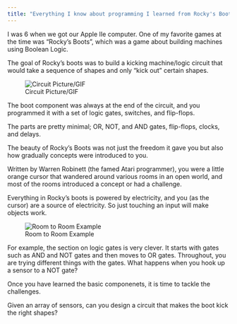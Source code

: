 ```yaml
---
title: "Everything I know about programming I learned from Rocky's Boots"
---
```


I was 6 when we got our Apple IIe computer. One of my favorite games at the time was "Rocky's Boots", which was a game about building machines using Boolean Logic.

The goal of Rocky's boots was to build a kicking machine/logic circuit that would take a sequence of shapes and only "kick out" certain shapes. 

![Circuit Picture/GIF]()

The boot component was always at the end of the circuit, and you programmed it with a set of logic gates, switches, and flip-flops.

The parts are pretty minimal; OR, NOT, and AND gates, flip-flops, clocks, and delays. 

The beauty of Rocky's Boots was not just the freedom it gave you but also how gradually concepts were introduced to you. 

Written by Warren Robinett (the famed Atari programmer), you were a little orange cursor that wandered around various rooms in an open world, and most of the rooms introduced a concept or had a challenge.

Everything in Rocky's boots is powered by electricity, and you (as the cursor) are a source of electricity. So just touching an input will make objects work. 

![Room to Room Example]()

For example, the section on logic gates is very clever. It starts with gates such as AND and NOT gates and then moves to OR gates. Throughout, you are trying different things with the gates. What happens when you hook up a sensor to a NOT gate?

Once you have learned the basic componenets, it is time to tackle the challenges. 

Given an array of sensors, can you design a circuit that makes the boot kick the right shapes?


